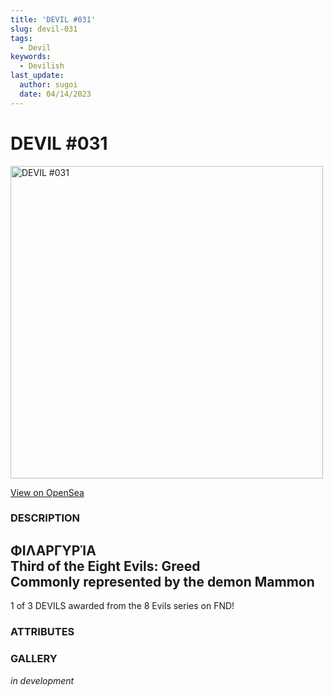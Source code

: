 ```yaml
---
title: 'DEVIL #031'
slug: devil-031
tags:
  - Devil
keywords:
  - Devilish
last_update:
  author: sugoi
  date: 04/14/2023
---
```



# DEVIL #031

<img src="https://nft-cdn.alchemy.com/eth-mainnet/e37fd7581e5627699815f387c8737a4d" alt="DEVIL #031" width="500" />

[View on OpenSea](https://opensea.io/assets/ethereum/0x231EDa2D0E36E5254515B7625D1201f7b4617cf4/32)

### DESCRIPTION

ΦΙΛΑΡΓΥΡΊΑ  
Third of the Eight Evils: Greed  
Commonly represented by the demon Mammon  
-----  

1 of 3 DEVILS awarded from the 8 Evils series on FND!

### ATTRIBUTES

<AttributeTag traitType="HUMANITY" value="LOW" />
<AttributeTag traitType="NATURE" value="GREED INCARNATE" />
<AttributeTag traitType="TYPE" value="DEVIL" />
<AttributeTag traitType="SUBTYPE" value="8 EVILS" />


### GALLERY

*in development*

